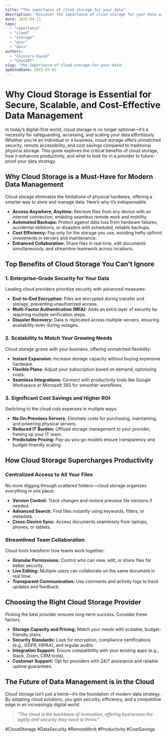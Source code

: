 ```yaml
---
title: "The importance of cloud storage for your data"
description: "Discover the importance of cloud storage for your data with this in-depth guide, providing actionable insights and practical tips to boost your knowledge and results."
date: 2025-04-11
tags:
  - "importance"
  - "cloud"
  - "storage"
  - "your"
  - "data"
authors:
  - "Cojocaru David"
  - "ChatGPT"
slug: "the-importance-of-cloud-storage-for-your-data"
updatedDate: 2025-05-02
---
```


# Why Cloud Storage is Essential for Secure, Scalable, and Cost-Effective Data Management  

In today’s digital-first world, cloud storage is no longer optional—it’s a necessity for safeguarding, accessing, and scaling your data effortlessly. Whether you're an individual or a business, cloud storage offers unmatched security, remote accessibility, and cost savings compared to traditional physical storage. This guide explores the critical benefits of cloud storage, how it enhances productivity, and what to look for in a provider to future-proof your data strategy.  

## Why Cloud Storage is a Must-Have for Modern Data Management  

Cloud storage eliminates the limitations of physical hardware, offering a smarter way to store and manage data. Here’s why it’s indispensable:  

- **Access Anywhere, Anytime:** Retrieve files from any device with an internet connection, enabling seamless remote work and mobility.  
- **Automated Backups:** Protect against data loss from hardware failures, accidental deletions, or disasters with scheduled, reliable backups.  
- **Cost Efficiency:** Pay only for the storage you use, avoiding hefty upfront investments in servers and maintenance.  
- **Enhanced Collaboration:** Share files in real time, edit documents simultaneously, and streamline teamwork across locations.  

## Top Benefits of Cloud Storage You Can’t Ignore  

### 1. Enterprise-Grade Security for Your Data  

Leading cloud providers prioritize security with advanced measures:  

- **End-to-End Encryption:** Files are encrypted during transfer and storage, preventing unauthorized access.  
- **Multi-Factor Authentication (MFA):** Adds an extra layer of security by requiring multiple verification steps.  
- **Disaster Recovery:** Data is replicated across multiple servers, ensuring availability even during outages.  

### 2. Scalability to Match Your Growing Needs  

Cloud storage grows with your business, offering unmatched flexibility:  

- **Instant Expansion:** Increase storage capacity without buying expensive hardware.  
- **Flexible Plans:** Adjust your subscription based on demand, optimizing costs.  
- **Seamless Integrations:** Connect with productivity tools like Google Workspace or Microsoft 365 for smoother workflows.  

### 3. Significant Cost Savings and Higher ROI  

Switching to the cloud cuts expenses in multiple ways:  

- **No On-Premises Servers:** Eliminate costs for purchasing, maintaining, and powering physical servers.  
- **Reduced IT Burden:** Offload storage management to your provider, freeing up your IT team.  
- **Predictable Pricing:** Pay-as-you-go models ensure transparency and budget-friendly scaling.  

## How Cloud Storage Supercharges Productivity  

### Centralized Access to All Your Files  

No more digging through scattered folders—cloud storage organizes everything in one place:  

- **Version Control:** Track changes and restore previous file versions if needed.  
- **Advanced Search:** Find files instantly using keywords, filters, or metadata.  
- **Cross-Device Sync:** Access documents seamlessly from laptops, phones, or tablets.  

### Streamlined Team Collaboration  

Cloud tools transform how teams work together:  

- **Granular Permissions:** Control who can view, edit, or share files for better security.  
- **Live Editing:** Multiple users can collaborate on the same document in real time.  
- **Transparent Communication:** Use comments and activity logs to track updates and feedback.  

## Choosing the Right Cloud Storage Provider  

Picking the best provider ensures long-term success. Consider these factors:  

- **Storage Capacity and Pricing:** Match your needs with scalable, budget-friendly plans.  
- **Security Standards:** Look for encryption, compliance certifications (e.g., GDPR, HIPAA), and regular audits.  
- **Integration Support:** Ensure compatibility with your existing apps (e.g., Slack, Zoom, CRM tools).  
- **Customer Support:** Opt for providers with 24/7 assistance and reliable uptime guarantees.  

## The Future of Data Management is in the Cloud  

Cloud storage isn’t just a trend—it’s the foundation of modern data strategy. By adopting cloud solutions, you gain security, efficiency, and a competitive edge in an increasingly digital world.  

> _"The cloud is the backbone of innovation, offering businesses the agility and security they need to thrive."_  

#CloudStorage #DataSecurity #RemoteWork #Productivity #CostSavings